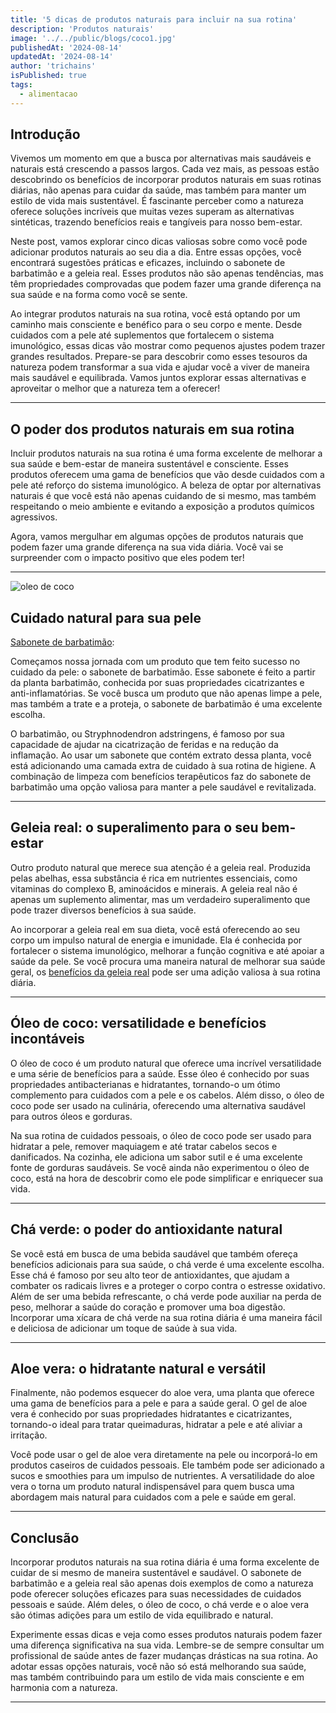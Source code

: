```yaml
---
title: '5 dicas de produtos naturais para incluir na sua rotina'
description: 'Produtos naturais'
image: '../../public/blogs/coco1.jpg'
publishedAt: '2024-08-14'
updatedAt: '2024-08-14'
author: 'trichains'
isPublished: true
tags:
  - alimentacao
---
```


## Introdução

Vivemos um momento em que a busca por alternativas mais saudáveis e naturais está crescendo a passos largos. Cada vez mais, as pessoas estão descobrindo os benefícios de incorporar produtos naturais em suas rotinas diárias, não apenas para cuidar da saúde, mas também para manter um estilo de vida mais sustentável. É fascinante perceber como a natureza oferece soluções incríveis que muitas vezes superam as alternativas sintéticas, trazendo benefícios reais e tangíveis para nosso bem-estar.

Neste post, vamos explorar cinco dicas valiosas sobre como você pode adicionar produtos naturais ao seu dia a dia. Entre essas opções, você encontrará sugestões práticas e eficazes, incluindo o sabonete de barbatimão e a geleia real. Esses produtos não são apenas tendências, mas têm propriedades comprovadas que podem fazer uma grande diferença na sua saúde e na forma como você se sente.

Ao integrar produtos naturais na sua rotina, você está optando por um caminho mais consciente e benéfico para o seu corpo e mente. Desde cuidados com a pele até suplementos que fortalecem o sistema imunológico, essas dicas vão mostrar como pequenos ajustes podem trazer grandes resultados. Prepare-se para descobrir como esses tesouros da natureza podem transformar a sua vida e ajudar você a viver de maneira mais saudável e equilibrada. Vamos juntos explorar essas alternativas e aproveitar o melhor que a natureza tem a oferecer!

---

## O poder dos produtos naturais em sua rotina

Incluir produtos naturais na sua rotina é uma forma excelente de melhorar a sua saúde e bem-estar de maneira sustentável e consciente. Esses produtos oferecem uma gama de benefícios que vão desde cuidados com a pele até reforço do sistema imunológico. A beleza de optar por alternativas naturais é que você está não apenas cuidando de si mesmo, mas também respeitando o meio ambiente e evitando a exposição a produtos químicos agressivos.

Agora, vamos mergulhar em algumas opções de produtos naturais que podem fazer uma grande diferença na sua vida diária. Você vai se surpreender com o impacto positivo que eles podem ter!

---

<div style={{ display: 'flex', justifyContent: 'center' }}>
  <Image
    src="/blog/blogs/coco1.jpg"
    width={600}
    height={404}
    alt="oleo de coco"
  />
</div>


## Cuidado natural para sua pele

[Sabonete de barbatimão](https://blogdomeireles.com.br/sabonete-de-barbatimao/): 

Começamos nossa jornada com um produto que tem feito sucesso no cuidado da pele: o sabonete de barbatimão. Esse sabonete é feito a partir da planta barbatimão, conhecida por suas propriedades cicatrizantes e anti-inflamatórias. Se você busca um produto que não apenas limpe a pele, mas também a trate e a proteja, o sabonete de barbatimão é uma excelente escolha.

O barbatimão, ou Stryphnodendron adstringens, é famoso por sua capacidade de ajudar na cicatrização de feridas e na redução da inflamação. Ao usar um sabonete que contém extrato dessa planta, você está adicionando uma camada extra de cuidado à sua rotina de higiene. A combinação de limpeza com benefícios terapêuticos faz do sabonete de barbatimão uma opção valiosa para manter a pele saudável e revitalizada.

---

## Geleia real: o superalimento para o seu bem-estar 

Outro produto natural que merece sua atenção é a geleia real. Produzida pelas abelhas, essa substância é rica em nutrientes essenciais, como vitaminas do complexo B, aminoácidos e minerais. A geleia real não é apenas um suplemento alimentar, mas um verdadeiro superalimento que pode trazer diversos benefícios à sua saúde.

Ao incorporar a geleia real em sua dieta, você está oferecendo ao seu corpo um impulso natural de energia e imunidade. Ela é conhecida por fortalecer o sistema imunológico, melhorar a função cognitiva e até apoiar a saúde da pele. Se você procura uma maneira natural de melhorar sua saúde geral, os [benefícios da geleia real](https://freelancerweb.com.br/beneficios-da-geleia-real/) pode ser uma adição valiosa à sua rotina diária.

---

## Óleo de coco: versatilidade e benefícios incontáveis

O óleo de coco é um produto natural que oferece uma incrível versatilidade e uma série de benefícios para a saúde. Esse óleo é conhecido por suas propriedades antibacterianas e hidratantes, tornando-o um ótimo complemento para cuidados com a pele e os cabelos. Além disso, o óleo de coco pode ser usado na culinária, oferecendo uma alternativa saudável para outros óleos e gorduras.

Na sua rotina de cuidados pessoais, o óleo de coco pode ser usado para hidratar a pele, remover maquiagem e até tratar cabelos secos e danificados. Na cozinha, ele adiciona um sabor sutil e é uma excelente fonte de gorduras saudáveis. Se você ainda não experimentou o óleo de coco, está na hora de descobrir como ele pode simplificar e enriquecer sua vida.

---

## Chá verde: o poder do antioxidante natural

Se você está em busca de uma bebida saudável que também ofereça benefícios adicionais para sua saúde, o chá verde é uma excelente escolha. Esse chá é famoso por seu alto teor de antioxidantes, que ajudam a combater os radicais livres e a proteger o corpo contra o estresse oxidativo.
Além de ser uma bebida refrescante, o chá verde pode auxiliar na perda de peso, melhorar a saúde do coração e promover uma boa digestão. Incorporar uma xícara de chá verde na sua rotina diária é uma maneira fácil e deliciosa de adicionar um toque de saúde à sua vida.

---

## Aloe vera: o hidratante natural e versátil

Finalmente, não podemos esquecer do aloe vera, uma planta que oferece uma gama de benefícios para a pele e para a saúde geral. O gel de aloe vera é conhecido por suas propriedades hidratantes e cicatrizantes, tornando-o ideal para tratar queimaduras, hidratar a pele e até aliviar a irritação.

Você pode usar o gel de aloe vera diretamente na pele ou incorporá-lo em produtos caseiros de cuidados pessoais. Ele também pode ser adicionado a sucos e smoothies para um impulso de nutrientes. A versatilidade do aloe vera o torna um produto natural indispensável para quem busca uma abordagem mais natural para cuidados com a pele e saúde em geral.

---

## Conclusão

Incorporar produtos naturais na sua rotina diária é uma forma excelente de cuidar de si mesmo de maneira sustentável e saudável. O sabonete de barbatimão e a geleia real são apenas dois exemplos de como a natureza pode oferecer soluções eficazes para suas necessidades de cuidados pessoais e saúde. Além deles, o óleo de coco, o chá verde e o aloe vera são ótimas adições para um estilo de vida equilibrado e natural.

Experimente essas dicas e veja como esses produtos naturais podem fazer uma diferença significativa na sua vida. Lembre-se de sempre consultar um profissional de saúde antes de fazer mudanças drásticas na sua rotina. Ao adotar essas opções naturais, você não só está melhorando sua saúde, mas também contribuindo para um estilo de vida mais consciente e em harmonia com a natureza.

---

